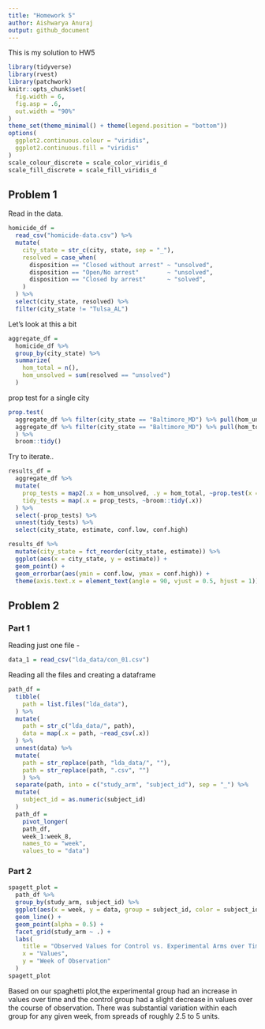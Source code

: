 ```yaml
---
title: "Homework 5"
author: Aishwarya Anuraj
output: github_document
---
```


This is my solution to HW5

```r
library(tidyverse)
library(rvest)
library(patchwork)
knitr::opts_chunk$set(
  fig.width = 6,
  fig.asp = .6,
  out.width = "90%"
)
theme_set(theme_minimal() + theme(legend.position = "bottom"))
options(
  ggplot2.continuous.colour = "viridis",
  ggplot2.continuous.fill = "viridis"
)
scale_colour_discrete = scale_color_viridis_d
scale_fill_discrete = scale_fill_viridis_d
```


## Problem 1

Read in the data. 

```r
homicide_df = 
  read_csv("homicide-data.csv") %>% 
  mutate(
    city_state = str_c(city, state, sep = "_"),
    resolved = case_when(
      disposition == "Closed without arrest" ~ "unsolved",
      disposition == "Open/No arrest"        ~ "unsolved",
      disposition == "Closed by arrest"      ~ "solved",
    )
  ) %>% 
  select(city_state, resolved) %>% 
  filter(city_state != "Tulsa_AL")
```

Let's look at this a bit

```r
aggregate_df = 
  homicide_df %>% 
  group_by(city_state) %>% 
  summarize(
    hom_total = n(),
    hom_unsolved = sum(resolved == "unsolved")
  )
```

prop test for a single city

```r
prop.test(
  aggregate_df %>% filter(city_state == "Baltimore_MD") %>% pull(hom_unsolved), 
  aggregate_df %>% filter(city_state == "Baltimore_MD") %>% pull(hom_total)
  ) %>% 
  broom::tidy()
```

Try to iterate..

```r
results_df = 
  aggregate_df %>% 
  mutate(
    prop_tests = map2(.x = hom_unsolved, .y = hom_total, ~prop.test(x = .x, n = .y)),
    tidy_tests = map(.x = prop_tests, ~broom::tidy(.x))
  ) %>% 
  select(-prop_tests) %>% 
  unnest(tidy_tests) %>% 
  select(city_state, estimate, conf.low, conf.high)
```


```r
results_df %>% 
  mutate(city_state = fct_reorder(city_state, estimate)) %>% 
  ggplot(aes(x = city_state, y = estimate)) +
  geom_point() + 
  geom_errorbar(aes(ymin = conf.low, ymax = conf.high)) + 
  theme(axis.text.x = element_text(angle = 90, vjust = 0.5, hjust = 1))
```

## Problem 2

### Part 1 

Reading just one file - 
```r
data_1 = read_csv("lda_data/con_01.csv")
```

Reading all the files and creating a dataframe 

```r
path_df = 
  tibble(
    path = list.files("lda_data"),
  ) %>% 
  mutate(
    path = str_c("lda_data/", path),
    data = map(.x = path, ~read_csv(.x))
  ) %>% 
  unnest(data) %>% 
  mutate(
    path = str_replace(path, "lda_data/", ""),
    path = str_replace(path, ".csv", "")
    ) %>% 
  separate(path, into = c("study_arm", "subject_id"), sep = "_") %>% 
  mutate(
    subject_id = as.numeric(subject_id)
  )
  path_df =
    pivot_longer(
    path_df,
    week_1:week_8,
    names_to = "week", 
    values_to = "data")
```

### Part 2 
```r
spagett_plot = 
  path_df %>% 
  group_by(study_arm, subject_id) %>% 
  ggplot(aes(x = week, y = data, group = subject_id, color = subject_id)) +
  geom_line() +
  geom_point(alpha = 0.5) +
  facet_grid(study_arm ~ .) +
  labs(
    title = "Observed Values for Control vs. Experimental Arms over Time",
    x = "Values",
    y = "Week of Observation"
  )
spagett_plot
```

Based on our spaghetti plot,the experimental group had an increase in values over time and the control group had a slight decrease in values over the course of observation. There was substantial variation within each group for any given week, from spreads of roughly 2.5 to 5 units.

